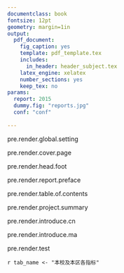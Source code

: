 ```yaml
---
documentclass: book
fontsize: 12pt
geometry: margin=1in
output:
  pdf_document:
    fig_caption: yes
    template: pdf_template.tex
    includes:
      in_header: header_subject.tex
    latex_engine: xelatex
    number_sections: yes
    keep_tex: no
params:
  report: 2015
  dummy.fig: "reports.jpg"
  conf: "conf"
  
---
```

<!-- global setting -->

pre.render.global.setting

<!-- cover page -->

pre.render.cover.page

<!-- header footer -->

pre.render.head.foot

<!-- preface -->

pre.render.report.preface

<!-- table of cntents -->

pre.render.table.of.contents

<!-- document body -->

\mytext

<!-- chapter 1 project summary -->

pre.render.project.summary

<!-- chapter 2 introduce of subject cn -->

pre.render.introduce.cn

<!-- chapter 3 introduce of subject cn -->

pre.render.introduce.ma



pre.render.test

`r tab_name <- "本校及本区各指标" `

\begin{table}[H]
\centering

\caption{`r tab_name`} \label{tab: `r tab_name`} 
\itshape
\mytable

\begin{tabularx}{\textwidth}{|X|X|X|}
 \hline 

& \mytablehead{本区} & \mytablehead{本校} \\ 

\hline

学业成绩标准达成指数 &  & \\ 

\hline 

\end{tabularx}
\end{table}


\begin{table}[H]
\centering

\itshape
\mytable

\begin{tabularx}{\textwidth}{X}
\hline

希望此份报告有助于您的教学和管理!  \\ 

同时祝愿您和贵校的教师工作顺利、身体健康!祝愿贵校的孩子们学习进步、健康成长! \\

\hline 

\end{tabularx}
\end{table}


 